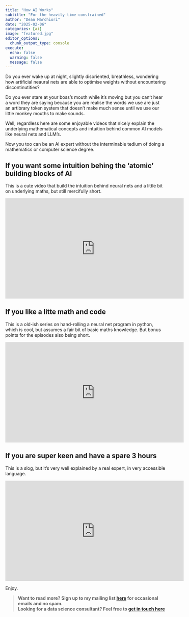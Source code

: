 ```yaml
---
title: "How AI Works"  
subtitle: "For the heavily time-constrained"
author: "Dean Marchiori"
date: "2025-02-06"
categories: [ai]
image: "featured.jpg"
editor_options: 
  chunk_output_type: console
execute: 
  echo: false
  warning: false 
  message: false
---  
```


Do you ever wake up at night, slightly disoriented, breathless, wondering how artificial
neaural nets are able to optimise weights without encountering discontinutities?  

Do you ever stare at your boss's mouth while it's moving but you can't hear a word they
are saying because you are realise the words we use are just an artibrary token system
that doesn't make much sense until we use our little monkey mouths to make sounds. 

Well, regardless here are some enjoyable videos that nicely explain the underlying mathematical
concepts and intuition behind common AI models like neural nets and LLM's. 

Now you too can be an AI expert without the interminable tedium of doing a mathematics 
or computer science degree. 

## If you want some intuition behing the 'atomic' building blocks of AI  

This is a cute video that build the intuition behind neural nets and a little bit
on underlying maths, but still mercifully short. 

<iframe width="560" height="315" src="https://www.youtube.com/embed/l-9ALe3U-Fg?si=bhKve8iqARdA4QbH" title="YouTube video player" frameborder="0" allow="accelerometer; autoplay; clipboard-write; encrypted-media; gyroscope; picture-in-picture; web-share" referrerpolicy="strict-origin-when-cross-origin" allowfullscreen></iframe>  

## If you like a litte math and code  

This is a old-ish series on hand-rolling a neural net program in python, which
is cool, but assumes a fair bit of basic maths knowledge. But bonus points for
the episodes also being short. 

<iframe width="560" height="315" src="https://www.youtube.com/embed/bxe2T-V8XRs?si=4DVrSYqvPlLPv5iX" title="YouTube video player" frameborder="0" allow="accelerometer; autoplay; clipboard-write; encrypted-media; gyroscope; picture-in-picture; web-share" referrerpolicy="strict-origin-when-cross-origin" allowfullscreen></iframe>


## If you are super keen and have a spare 3 hours  

This is a slog, but it's very well explained by a real expert, in very accessible language.  

<iframe width="560" height="315" src="https://www.youtube.com/embed/7xTGNNLPyMI?si=mLuBlzkreSW_ze2i" title="YouTube video player" frameborder="0" allow="accelerometer; autoplay; clipboard-write; encrypted-media; gyroscope; picture-in-picture; web-share" referrerpolicy="strict-origin-when-cross-origin" allowfullscreen></iframe>


Enjoy. 



>**Want to read more? Sign up to my mailing list [here](https://www.deanmarchiori.com/posts/) for occasional emails and no spam.**  
> **Looking for a data science consultant? Feel free to [get in touch here](https://www.deanmarchiori.com)**
